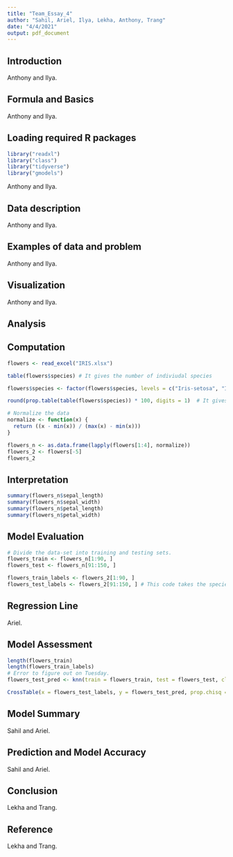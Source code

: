 ```yaml
---
title: "Team_Essay_4"
author: "Sahil, Ariel, Ilya, Lekha, Anthony, Trang"
date: "4/4/2021"
output: pdf_document
---
```


## Introduction

Anthony and Ilya.

## Formula and Basics

Anthony and Ilya.

## Loading required R packages

```r
library("readxl")
library("class")
library("tidyverse")
library("gmodels")
```

Anthony and Ilya.

## Data description

Anthony and Ilya.

## Examples of data and problem

Anthony and Ilya.

## Visualization

Anthony and Ilya.

## Analysis

## Computation 

```r
flowers <- read_excel("IRIS.xlsx")

table(flowers$species) # It gives the number of indiviudal species

flowers$species <- factor(flowers$species, levels = c("Iris-setosa", "Iris-versicolor", "Iris-virginica"), labels = c("ISE", "IVE", "IVI"))

round(prop.table(table(flowers$species)) * 100, digits = 1)  # It gives the result in the percentage form rounded of to 1 decimal place( and so it’s digits = 1)

# Normalize the data
normalize <- function(x) {
  return ((x - min(x)) / (max(x) - min(x)))
}

flowers_n <- as.data.frame(lapply(flowers[1:4], normalize))
flowers_2 <- flowers[-5]
flowers_2
```

## Interpretation

```r
summary(flowers_n$sepal_length)
summary(flowers_n$sepal_width)
summary(flowers_n$petal_length)
summary(flowers_n$petal_width)
```


## Model Evaluation

```r
# Divide the data-set into training and testing sets.
flowers_train <- flowers_n[1:90, ]
flowers_test <- flowers_n[91:150, ]

flowers_train_labels <- flowers_2[1:90, ]
flowers_test_labels <- flowers_2[91:150, ] # This code takes the species factor in column 1 of the flowers data frame and on turn creates flowers_train_labels and flowers_test_labels data frame.
```

## Regression Line

Ariel.

## Model Assessment

```r
length(flowers_train)
length(flowers_train_labels)
# Error to figure out on Tuesday.
flowers_test_pred <- knn(train = flowers_train, test = flowers_test, cl = flowers_train_labels, k=12)

CrossTable(x = flowers_test_labels, y = flowers_test_pred, prop.chisq = FALSE)
```

## Model Summary

Sahil and Ariel.

## Prediction and Model Accuracy

Sahil and Ariel.

## Conclusion

Lekha and Trang.

## Reference

Lekha and Trang.